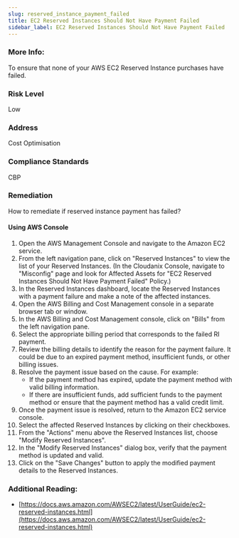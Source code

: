 ```yaml
---
slug: reserved_instance_payment_failed
title: EC2 Reserved Instances Should Not Have Payment Failed
sidebar_label: EC2 Reserved Instances Should Not Have Payment Failed
---
```


### More Info:

To ensure that none of your AWS EC2 Reserved Instance purchases have failed.

### Risk Level

Low

### Address

Cost Optimisation

### Compliance Standards

CBP

### Remediation

How to remediate if reserved instance payment has failed?

#### Using AWS Console

1. Open the AWS Management Console and navigate to the Amazon EC2 service.
2. From the left navigation pane, click on "Reserved Instances" to view the list of your Reserved Instances.
    (In the Cloudanix Console, navigate to "Misconfig" page and look for Affected Assets for "EC2 Reserved Instances Should Not Have Payment Failed" Policy.)
3. In the Reserved Instances dashboard, locate the Reserved Instances with a payment failure and make a note of the affected instances.
4. Open the AWS Billing and Cost Management console in a separate browser tab or window.
5. In the AWS Billing and Cost Management console, click on "Bills" from the left navigation pane.
6. Select the appropriate billing period that corresponds to the failed RI payment.
7. Review the billing details to identify the reason for the payment failure. It could be due to an expired payment method, insufficient funds, or other billing issues.
8. Resolve the payment issue based on the cause. For example:
   - If the payment method has expired, update the payment method with valid billing information.
   - If there are insufficient funds, add sufficient funds to the payment method or ensure that the payment method has a valid credit limit.
9. Once the payment issue is resolved, return to the Amazon EC2 service console.
10. Select the affected Reserved Instances by clicking on their checkboxes.
11. From the "Actions" menu above the Reserved Instances list, choose "Modify Reserved Instances".
12. In the "Modify Reserved Instances" dialog box, verify that the payment method is updated and valid.
13. Click on the "Save Changes" button to apply the modified payment details to the Reserved Instances.

### Additional Reading:

- [https://docs.aws.amazon.com/AWSEC2/latest/UserGuide/ec2-reserved-instances.html](https://docs.aws.amazon.com/AWSEC2/latest/UserGuide/ec2-reserved-instances.html) 

